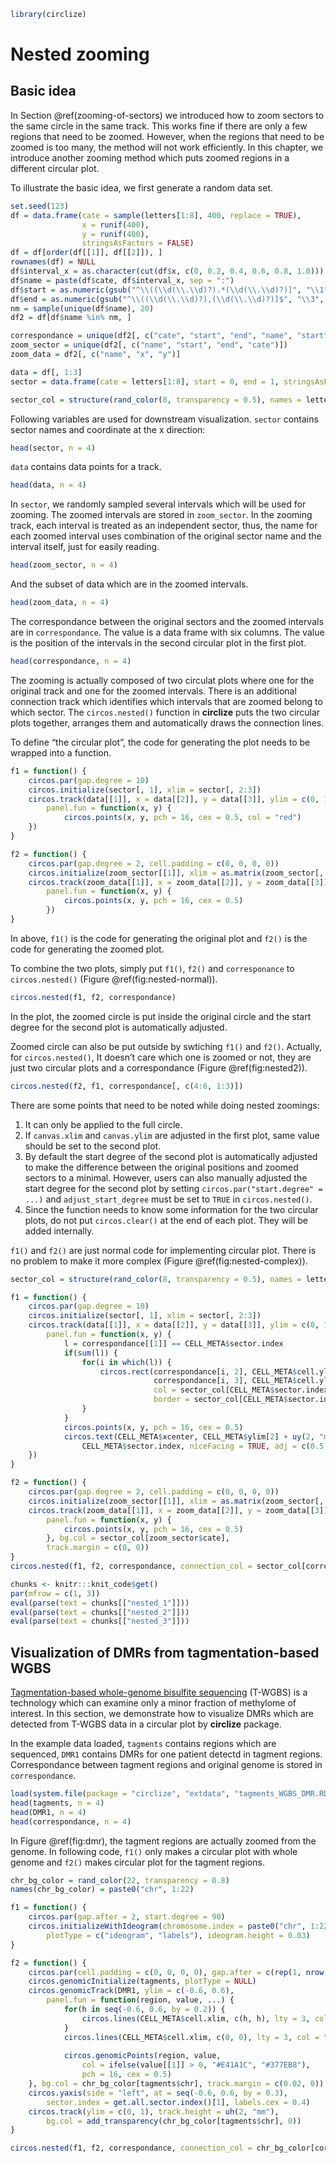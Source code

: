 ```r
library(circlize)
```

# Nested zooming {#nested-zooming}

## Basic idea

In Section \@ref(zooming-of-sectors) we introduced how to zoom sectors to the same circle
in the same track. This works fine if there are only a few regions that need to be zoomed.
However, when the regions that need to be zoomed is too many, the method will not work efficiently.
In this chapter, we introduce another zooming method which puts zoomed regions in a different
circular plot.

To illustrate the basic idea, we first generate a random data set.

```r

set.seed(123)
df = data.frame(cate = sample(letters[1:8], 400, replace = TRUE),
	            x = runif(400),
	            y = runif(400),
	            stringsAsFactors = FALSE)
df = df[order(df[[1]], df[[2]]), ]
rownames(df) = NULL
df$interval_x = as.character(cut(df$x, c(0, 0.2, 0.4, 0.6, 0.8, 1.0)))
df$name = paste(df$cate, df$interval_x, sep = ":")
df$start = as.numeric(gsub("^\\((\\d(\\.\\d)?).*(\\d(\\.\\d)?)]", "\\1", df$interval_x))
df$end = as.numeric(gsub("^\\((\\d(\\.\\d)?),(\\d(\\.\\d)?)]$", "\\3", df$interval_x))
nm = sample(unique(df$name), 20)
df2 = df[df$name %in% nm, ]

correspondance = unique(df2[, c("cate", "start", "end", "name", "start", "end")])
zoom_sector = unique(df2[, c("name", "start", "end", "cate")])
zoom_data = df2[, c("name", "x", "y")]

data = df[, 1:3]
sector = data.frame(cate = letters[1:8], start = 0, end = 1, stringsAsFactors = FALSE)

sector_col = structure(rand_color(8, transparency = 0.5), names = letters[1:8])
```

Following variables are used for downstream visualization. `sector` contains sector names
and coordinate at the x direction:

```r
head(sector, n = 4)
```

`data` contains data points for a track.

```r
head(data, n = 4)
```

In `sector`, we randomly sampled several intervals which will be used for
zooming. The zoomed intervals are stored in `zoom_sector`. In the zooming
track, each interval is treated as an independent sector, thus, the name for
each zoomed interval uses combination of the original sector name and the
interval itself, just for easily reading.

```r
head(zoom_sector, n = 4)
```

And the subset of data which are in the zoomed intervals.

```r
head(zoom_data, n = 4)
```

The correspondance between the original sectors and the zoomed intervals are
in `correspondance`. The value is a data frame with six columns. The value is
the position of the intervals in the second circular plot in the first plot.

```r
head(correspondance, n = 4)
```

The zooming is actually composed of two circulat plots where one for the
original track and one for the zoomed intervals. There is an additional connection track
which identifies which intervals that are zoomed belong to which sector. The
`circos.nested()` function in **circlize** puts the two circular plots
together, arranges them and automatically draws the connection lines.

To define "the circular plot", the code for generating the plot needs to be
wrapped into a function.

```r
f1 = function() {
	circos.par(gap.degree = 10)
	circos.initialize(sector[, 1], xlim = sector[, 2:3])
	circos.track(data[[1]], x = data[[2]], y = data[[3]], ylim = c(0, 1), 
		panel.fun = function(x, y) {
			circos.points(x, y, pch = 16, cex = 0.5, col = "red")
	})
}

f2 = function() {
	circos.par(gap.degree = 2, cell.padding = c(0, 0, 0, 0))
	circos.initialize(zoom_sector[[1]], xlim = as.matrix(zoom_sector[, 2:3]))
	circos.track(zoom_data[[1]], x = zoom_data[[2]], y = zoom_data[[3]], 
		panel.fun = function(x, y) {
			circos.points(x, y, pch = 16, cex = 0.5)
		})
}
```

In above, `f1()` is the code for generating the original plot and `f2()` is
the code for generating the zoomed plot.

To combine the two plots, simply put `f1()`, `f2()` and `corresponance` to
`circos.nested()` (Figure \@ref(fig:nested-normal)).

```r
circos.nested(f1, f2, correspondance)
```

In the plot, the zoomed circle is put inside the original circle and the start
degree for the second plot is automatically adjusted.

Zoomed circle can also be put outside by swtiching `f1()` and `f2()`.
Actually, for `circos.nested()`, It doesn't care which one is zoomed or not,
they are just two circular plots and a correspondance (Figure \@ref(fig:nested2)).

```r
circos.nested(f2, f1, correspondance[, c(4:6, 1:3)])
```

There are some points that need to be noted while doing nested zoomings:

1. It can only be applied to the full circle.
2. If `canvas.xlim` and `canvas.ylim` are adjusted in the first plot, same
   value should be set to the second plot.
3. By default the start degree of the second plot is automatically adjusted to
   make the difference between the original positions and zoomed sectors to a
   minimal. However, users can also manually adjusted the start degree for the
   second plot by setting `circos.par("start.degree" = ...)` and
   `adjust_start_degree` must be set to `TRUE` in `circos.nested()`.
4. Since the function needs to know some information for the two circular
   plots, do not put `circos.clear()` at the end of each plot. They will be
   added internally.


`f1()` and `f2()` are just normal code for implementing circular plot. There is no problem
to make it more complex (Figure \@ref(fig:nested-complex)).

```r
sector_col = structure(rand_color(8, transparency = 0.5), names = letters[1:8])

f1 = function() {
	circos.par(gap.degree = 10)
	circos.initialize(sector[, 1], xlim = sector[, 2:3])
	circos.track(data[[1]], x = data[[2]], y = data[[3]], ylim = c(0, 1), 
		panel.fun = function(x, y) {
			l = correspondance[[1]] == CELL_META$sector.index
			if(sum(l)) {
				for(i in which(l)) {
					circos.rect(correspondance[i, 2], CELL_META$cell.ylim[1],
						        correspondance[i, 3], CELL_META$cell.ylim[2],
						        col = sector_col[CELL_META$sector.index],
						        border = sector_col[CELL_META$sector.index])
				}
			}
			circos.points(x, y, pch = 16, cex = 0.5)
			circos.text(CELL_META$xcenter, CELL_META$ylim[2] + uy(2, "mm"), 
				CELL_META$sector.index, niceFacing = TRUE, adj = c(0.5, 0))
	})
}

f2 = function() {
	circos.par(gap.degree = 2, cell.padding = c(0, 0, 0, 0))
	circos.initialize(zoom_sector[[1]], xlim = as.matrix(zoom_sector[, 2:3]))
	circos.track(zoom_data[[1]], x = zoom_data[[2]], y = zoom_data[[3]], 
		panel.fun = function(x, y) {
			circos.points(x, y, pch = 16, cex = 0.5)
		}, bg.col = sector_col[zoom_sector$cate],
		track.margin = c(0, 0))
}
circos.nested(f1, f2, correspondance, connection_col = sector_col[correspondance[[1]]])
```

```r
chunks <- knitr:::knit_code$get()
par(mfrow = c(1, 3))
eval(parse(text = chunks[["nested_1"]]))
eval(parse(text = chunks[["nested_2"]]))
eval(parse(text = chunks[["nested_3"]]))
```

## Visualization of DMRs from tagmentation-based WGBS

[Tagmentation-based whole-genome bisulfite sequencing](http://www.nature.com/nprot/journal/v8/n10/full/nprot.2013.118.html) 
(T-WGBS) is a technology which can examine only a minor fraction of methylome of interest. 
In this section, we demonstrate how to visualize DMRs which are detected from T-WGBS data in a circular plot by **circlize** package.

In the example data loaded, `tagments` contains regions which are sequenced, 
`DMR1` contains DMRs for one patient detectd in tagment regions. Correspondance between tagment regions
and original genome is stored in `correspondance`.

```r
load(system.file(package = "circlize", "extdata", "tagments_WGBS_DMR.RData"))
head(tagments, n = 4)
head(DMR1, n = 4)
head(correspondance, n = 4)
```

In Figure \@ref(fig:dmr), the tagment regions are actually zoomed from the genome. In following code,
`f1()` only makes a circular plot with whole genome and `f2()` makes circular plot for the tagment regions.

```r
chr_bg_color = rand_color(22, transparency = 0.8)
names(chr_bg_color) = paste0("chr", 1:22)

f1 = function() {
	circos.par(gap.after = 2, start.degree = 90)
	circos.initializeWithIdeogram(chromosome.index = paste0("chr", 1:22), 
		plotType = c("ideogram", "labels"), ideogram.height = 0.03)
}

f2 = function() {
	circos.par(cell.padding = c(0, 0, 0, 0), gap.after = c(rep(1, nrow(tagments)-1), 10))
	circos.genomicInitialize(tagments, plotType = NULL)
	circos.genomicTrack(DMR1, ylim = c(-0.6, 0.6), 
		panel.fun = function(region, value, ...) {
			for(h in seq(-0.6, 0.6, by = 0.2)) {
		        circos.lines(CELL_META$cell.xlim, c(h, h), lty = 3, col = "#AAAAAA")
		    }
		    circos.lines(CELL_META$cell.xlim, c(0, 0), lty = 3, col = "#888888")
	    
			circos.genomicPoints(region, value, 
				col = ifelse(value[[1]] > 0, "#E41A1C", "#377EB8"), 
				pch = 16, cex = 0.5)
	}, bg.col = chr_bg_color[tagments$chr], track.margin = c(0.02, 0))
	circos.yaxis(side = "left", at = seq(-0.6, 0.6, by = 0.3), 
		sector.index = get.all.sector.index()[1], labels.cex = 0.4)
	circos.track(ylim = c(0, 1), track.height = uh(2, "mm"), 
		bg.col = add_transparency(chr_bg_color[tagments$chr], 0))
}

circos.nested(f1, f2, correspondance, connection_col = chr_bg_color[correspondance[[1]]])
```
